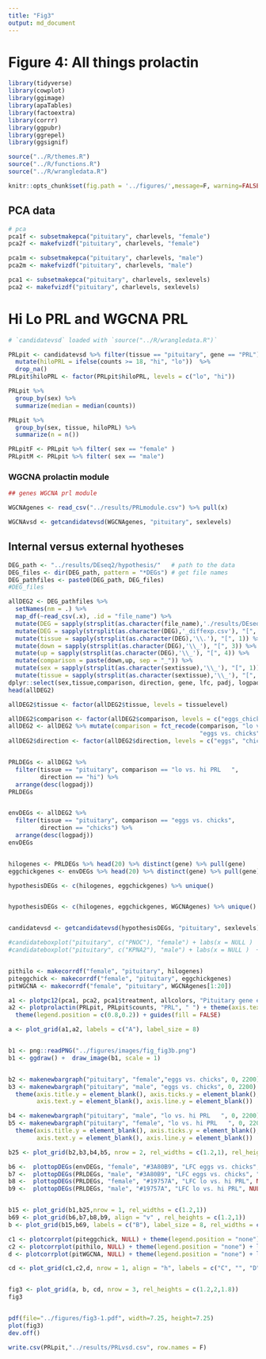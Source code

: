 ```yaml
---
title: "Fig3"
output: md_document
---
```


# Figure 4: All things prolactin

```r
library(tidyverse)
library(cowplot)
library(ggimage)
library(apaTables)
library(factoextra)
library(corrr)
library(ggpubr)
library(ggrepel)
library(ggsignif)

source("../R/themes.R") 
source("../R/functions.R")
source("../R/wrangledata.R")

knitr::opts_chunk$set(fig.path = '../figures/',message=F, warning=FALSE)
```

## PCA data

```r
# pca
pca1f <- subsetmakepca("pituitary", charlevels, "female")	
pca2f <- makefvizdf("pituitary", charlevels, "female")	

pca1m <- subsetmakepca("pituitary", charlevels, "male")	
pca2m <- makefvizdf("pituitary", charlevels, "male")

pca1 <- subsetmakepca("pituitary", charlevels, sexlevels)	
pca2 <- makefvizdf("pituitary", charlevels, sexlevels)	


```

# Hi Lo PRL and WGCNA PRL

```r
# `candidatevsd` loaded with `source("../R/wrangledata.R")`

PRLpit <- candidatevsd %>% filter(tissue == "pituitary", gene == "PRL") %>%
  mutate(hiloPRL = ifelse(counts >= 18, "hi", "lo"))  %>%
  drop_na()
PRLpit$hiloPRL <- factor(PRLpit$hiloPRL, levels = c("lo", "hi"))

PRLpit %>%
  group_by(sex) %>%
  summarize(median = median(counts))

PRLpit %>%
  group_by(sex, tissue, hiloPRL) %>%
  summarize(n = n())

PRLpitF <- PRLpit %>% filter( sex == "female" )
PRLpitM <- PRLpit %>% filter( sex == "male")

```



### WGCNA prolactin module


```r
## genes WGCNA prl module

WGCNAgenes <- read_csv("../results/PRLmodule.csv") %>% pull(x)

WGCNAvsd <- getcandidatevsd(WGCNAgenes, "pituitary", sexlevels) 

```


## Internal versus external hyotheses

```r

DEG_path <- "../results/DEseq2/hypothesis/"   # path to the data
DEG_files <- dir(DEG_path, pattern = "*DEGs") # get file names
DEG_pathfiles <- paste0(DEG_path, DEG_files)
#DEG_files

allDEG2 <- DEG_pathfiles %>%
  setNames(nm = .) %>% 
  map_df(~read_csv(.x), .id = "file_name") %>% 
  mutate(DEG = sapply(strsplit(as.character(file_name),'./results/DEseq2/hypothesis/'), "[", 2))  %>% 
  mutate(DEG = sapply(strsplit(as.character(DEG),'_diffexp.csv'), "[", 1))  %>% 
  mutate(tissue = sapply(strsplit(as.character(DEG),'\\.'), "[", 1)) %>%
  mutate(down = sapply(strsplit(as.character(DEG),'\\_'), "[", 3)) %>%
  mutate(up = sapply(strsplit(as.character(DEG),'\\_'), "[", 4)) %>%
  mutate(comparison = paste(down,up, sep = "_")) %>%
  mutate(sex = sapply(strsplit(as.character(sextissue),'\\_'), "[", 1)) %>%
  mutate(tissue = sapply(strsplit(as.character(sextissue),'\\_'), "[", 2)) %>%
dplyr::select(sex,tissue,comparison, direction, gene, lfc, padj, logpadj) 
head(allDEG2)

allDEG2$tissue <- factor(allDEG2$tissue, levels = tissuelevel)

allDEG2$comparison <- factor(allDEG2$comparison, levels = c("eggs_chicks", "lo_hi"))
allDEG2 <- allDEG2 %>% mutate(comparison = fct_recode(comparison, "lo vs. hi PRL   " = "lo_hi",
                                                      "eggs vs. chicks" = "eggs_chicks"))
allDEG2$direction <- factor(allDEG2$direction, levels = c("eggs", "chicks", "lo", "hi"))


PRLDEGs <- allDEG2 %>%
  filter(tissue == "pituitary", comparison == "lo vs. hi PRL   ",
         direction == "hi") %>%
  arrange(desc(logpadj))
PRLDEGs


envDEGs <- allDEG2 %>%
  filter(tissue == "pituitary", comparison == "eggs vs. chicks",
         direction == "chicks") %>%
  arrange(desc(logpadj))
envDEGs


hilogenes <- PRLDEGs %>% head(20) %>% distinct(gene) %>% pull(gene)
eggchickgenes <- envDEGs %>% head(20) %>% distinct(gene) %>% pull(gene)

hypothesisDEGs <- c(hilogenes, eggchickgenes) %>% unique()


hypothesisDEGs <- c(hilogenes, eggchickgenes, WGCNAgenes) %>% unique()


candidatevsd <- getcandidatevsd(hypothesisDEGs, "pituitary", sexlevels) 

#candidateboxplot("pituitary", c("PNOC"), "female") + labs(x = NULL )  + theme( strip.text = element_blank())
#candidateboxplot("pituitary", c("KPNA2"), "male") + labs(x = NULL )  + theme( strip.text = element_blank())


pithilo <- makecorrdf("female", "pituitary", hilogenes)
piteggchick <- makecorrdf("female", "pituitary", eggchickgenes)
pitWGCNA <- makecorrdf("female", "pituitary", WGCNAgenes[1:20])
```






```r

a1 <- plotpc12(pca1, pca2, pca1$treatment, allcolors, "Pituitary gene expression", " ")   
a2 <- plotprolactin(PRLpit, PRLpit$counts, "PRL", " ") + theme(axis.text.x = element_text())  +
  theme(legend.position = c(0.8,0.2)) + guides(fill = FALSE)

a <- plot_grid(a1,a2, labels = c("A"), label_size = 8)


b1 <- png::readPNG("../figures/images/fig_fig3b.png")
b1 <- ggdraw() +  draw_image(b1, scale = 1)


b2 <- makenewbargraph("pituitary", "female","eggs vs. chicks", 0, 2200) + labs(subtitle = "female")  + labs(title = " ")  
b3 <- makenewbargraph("pituitary", "male", "eggs vs. chicks", 0, 2200)  + labs(subtitle = "male")  + labs(title = " ") +
  theme(axis.title.y = element_blank(), axis.ticks.y = element_blank(), 
        axis.text.y = element_blank(), axis.line.y = element_blank())

b4 <- makenewbargraph("pituitary", "male", "lo vs. hi PRL   ", 0, 2200) 
b5 <- makenewbargraph("pituitary", "female", "lo vs. hi PRL   ", 0, 2200)   + 
  theme(axis.title.y = element_blank(), axis.ticks.y = element_blank(), 
        axis.text.y = element_blank(), axis.line.y = element_blank())

b25 <- plot_grid(b2,b3,b4,b5, nrow = 2, rel_widths = c(1.2,1), rel_heights = c(1.2,1))

b6 <-  plottopDEGs(envDEGs, "female", "#3A80B9", "LFC eggs vs. chicks", "Top 10 female DEGs") + labs(title = " ")
b7 <-  plottopDEGs(PRLDEGs, "male", "#3A80B9", "LFC eggs vs. chicks", "Top 10 male DEGs") + labs(title = " ")
b8 <-  plottopDEGs(PRLDEGs, "female", "#19757A", "LFC lo vs. hi PRL", NULL)
b9 <-  plottopDEGs(PRLDEGs, "male", "#19757A", "LFC lo vs. hi PRL", NULL)


b15 <- plot_grid(b1,b25,nrow = 1, rel_widths = c(1.2,1))
b69 <- plot_grid(b6,b7,b8,b9, align = "v" , rel_heights = c(1.2,1))
b <- plot_grid(b15,b69, labels = c("B"), label_size = 8, rel_widths = c(1.2,1))

c1 <- plotcorrplot(piteggchick, NULL) + theme(legend.position = "none") + labs(subtitle = "Top 20 eggs vs. chicks DEGs")
c2 <- plotcorrplot(pithilo, NULL) + theme(legend.position = "none") + labs(subtitle = "Top 20 lo vs. PRL DEGs") 
d <- plotcorrplot(pitWGCNA, NULL) + theme(legend.position = "none") + labs(subtitle = "20 genes from WGCNA module with PRL") + theme(legend.position = "right")

cd <- plot_grid(c1,c2,d, nrow = 1, align = "h", labels = c("C", "", "D"), label_size = 8, rel_widths = c(1,1,1.3))


fig3 <- plot_grid(a, b, cd, nrow = 3, rel_heights = c(1.2,2,1.8))
fig3


pdf(file="../figures/fig3-1.pdf", width=7.25, height=7.25)
plot(fig3)
dev.off()
```
 
```r
write.csv(PRLpit,"../results/PRLvsd.csv", row.names = F)

```